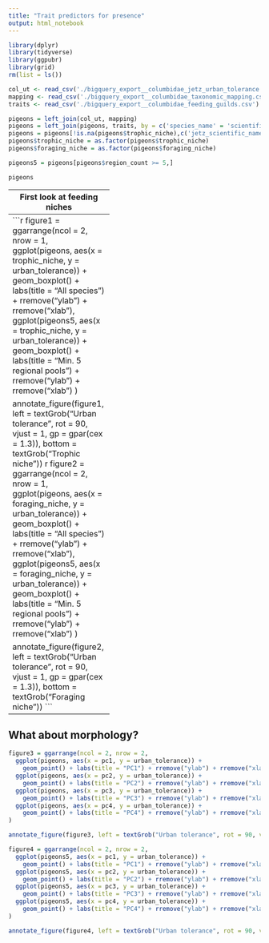 ```yaml
---
title: "Trait predictors for presence"
output: html_notebook
---
```


```r
library(dplyr)
library(tidyverse)
library(ggpubr)
library(grid)
rm(list = ls())

col_ut <- read_csv('./bigquery_export__columbidae_jetz_urban_tolerance.csv')
mapping <- read_csv('./bigquery_export__columbidae_taxonomic_mapping.csv')
traits <- read_csv('./bigquery_export__columbidae_feeding_guilds.csv')

pigeons = left_join(col_ut, mapping)
pigeons = left_join(pigeons, traits, by = c('species_name' = 'scientific_name'))
pigeons = pigeons[!is.na(pigeons$trophic_niche),c('jetz_scientific_name', 'region_count', 'city_count', 'urban_tolerance', 'trophic_niche', 'foraging_niche', 'pc1', 'pc2', 'pc3', 'pc4')]
pigeons$trophic_niche = as.factor(pigeons$trophic_niche)
pigeons$foraging_niche = as.factor(pigeons$foraging_niche)

pigeons5 = pigeons[pigeons$region_count >= 5,]

pigeons
```

----------------------------
First look at feeding niches
----------------------------
```r
figure1 = ggarrange(ncol = 2, nrow = 1,
  ggplot(pigeons, aes(x = trophic_niche, y = urban_tolerance)) + 
    geom_boxplot() + labs(title = "All species") + rremove("ylab") + rremove("xlab"),
  ggplot(pigeons5, aes(x = trophic_niche, y = urban_tolerance)) + 
    geom_boxplot() + labs(title = "Min. 5 regional pools") + rremove("ylab") + rremove("xlab")
)

annotate_figure(figure1, left = textGrob("Urban tolerance", rot = 90, vjust = 1, gp = gpar(cex = 1.3)),
                    bottom = textGrob("Trophic niche"))
```
```r
figure2 = ggarrange(ncol = 2, nrow = 1,
  ggplot(pigeons, aes(x = foraging_niche, y = urban_tolerance)) + 
    geom_boxplot() + labs(title = "All species") + rremove("ylab") + rremove("xlab"),
  ggplot(pigeons5, aes(x = foraging_niche, y = urban_tolerance)) + 
    geom_boxplot() + labs(title = "Min. 5 regional pools") + rremove("ylab") + rremove("xlab")
)

annotate_figure(figure2, left = textGrob("Urban tolerance", rot = 90, vjust = 1, gp = gpar(cex = 1.3)),
                    bottom = textGrob("Foraging niche"))
```

-----------------------
What about morphology?
-----------------------

```r
figure3 = ggarrange(ncol = 2, nrow = 2,
  ggplot(pigeons, aes(x = pc1, y = urban_tolerance)) + 
    geom_point() + labs(title = "PC1") + rremove("ylab") + rremove("xlab"),
  ggplot(pigeons, aes(x = pc2, y = urban_tolerance)) + 
    geom_point() + labs(title = "PC2") + rremove("ylab") + rremove("xlab"),
  ggplot(pigeons, aes(x = pc3, y = urban_tolerance)) + 
    geom_point() + labs(title = "PC3") + rremove("ylab") + rremove("xlab"),
  ggplot(pigeons, aes(x = pc4, y = urban_tolerance)) + 
    geom_point() + labs(title = "PC4") + rremove("ylab") + rremove("xlab")
)

annotate_figure(figure3, left = textGrob("Urban tolerance", rot = 90, vjust = 1, gp = gpar(cex = 1.3)), top = textGrob("All species"))
```
```r
figure4 = ggarrange(ncol = 2, nrow = 2,
  ggplot(pigeons5, aes(x = pc1, y = urban_tolerance)) + 
    geom_point() + labs(title = "PC1") + rremove("ylab") + rremove("xlab"),
  ggplot(pigeons5, aes(x = pc2, y = urban_tolerance)) + 
    geom_point() + labs(title = "PC2") + rremove("ylab") + rremove("xlab"),
  ggplot(pigeons5, aes(x = pc3, y = urban_tolerance)) + 
    geom_point() + labs(title = "PC3") + rremove("ylab") + rremove("xlab"),
  ggplot(pigeons5, aes(x = pc4, y = urban_tolerance)) + 
    geom_point() + labs(title = "PC4") + rremove("ylab") + rremove("xlab")
)

annotate_figure(figure4, left = textGrob("Urban tolerance", rot = 90, vjust = 1, gp = gpar(cex = 1.3)), top = textGrob("Min. 5 regional pools"))
```


